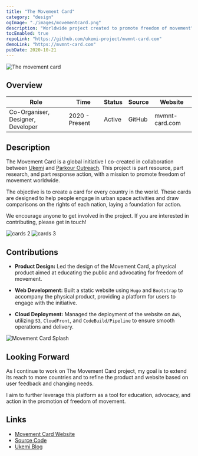 ```yaml
---
title: "The Movement Card"
category: "design"
ogImage: "./images/movementcard.png"
description: "Worldwide project created to promote freedom of movement"
tocEnabled: true
repoLink: "https://github.com/ukemi-project/mvmnt-card.com"
demoLink: "https://mvmnt-card.com"
pubDate: 2020-10-21
---
```



![The movement card](./images/movementcard.png)

## Overview

| Role                              | Time           | Status | Source | Website        |
| --------------------------------- | -------------- | ------ | ------ | -------------- |
| Co-Organiser, Designer, Developer | 2020 - Present | Active | GitHub | mvmnt-card.com |

## Description

The Movement Card is a global initiative I co-created in collaboration between [Ukemi](/projects/ukemi) and [Parkour Outreach](https://www.parkouroutreach.com/). This project is part resource, part research, and part response action, with a mission to promote freedom of movement worldwide.

The objective is to create a card for every country in the world. These cards are designed to help people engage in urban space activities and draw comparisons on the rights of each nation, laying a foundation for action.

We encourage anyone to get involved in the project. If you are interested in contributing, please get in touch!

<div class="columns-2 gap-8">
  <img class="w-100 rounded-2" src={muv.src} alt="cards 2" />
  <img class="w-100 rounded-2" src={muvrender.src} alt="cards 3" />
</div>

## Contributions

- **Product Design:** Led the design of the Movement Card, a physical product aimed at educating the public and advocating for freedom of movement.

- **Web Development:** Built a static website using `Hugo` and `Bootstrap` to accompany the physical product, providing a platform for users to engage with the initiative.

- **Cloud Deployment:** Managed the deployment of the website on `AWS`, utilizing `S3`, `CloudFront`, and `CodeBuild/Pipeline` to ensure smooth operations and delivery.

![Movement Card Splash](./images/card-splash.jpg)

## Looking Forward

As I continue to work on The Movement Card project, my goal is to extend its reach to more countries and to refine the product and website based on user feedback and changing needs.

I aim to further leverage this platform as a tool for education, advocacy, and action in the promotion of freedom of movement.

## Links

- [Movement Card Website](https://mvmnt-card.com)
- [Source Code](https://github.com/ukemi-project/mvmnt-card.com)
- [Ukemi Blog](https://ukemi.ninja/blog/movement-card-right-to-the-city)
